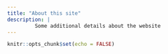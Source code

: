 ```yaml
---
title: "About this site"
description: |
         Some additional details about the website
---
```


```r
knitr::opts_chunk$set(echo = FALSE)
```

